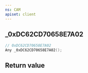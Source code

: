 ```yaml
---
ns: CAM
apiset: client
---
```

## _0xDC62CD70658E7A02

```c
// 0xDC62CD70658E7A02
Any _0xDC62CD70658E7A02();
```



## Return value